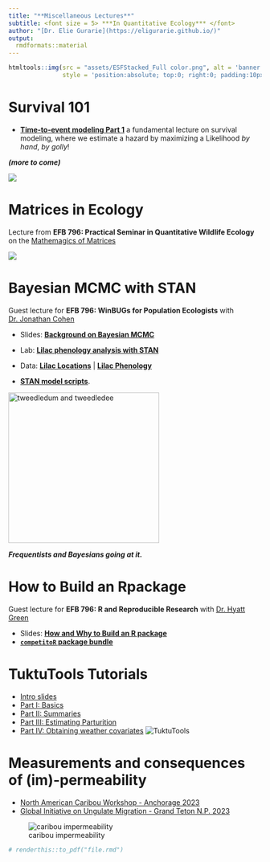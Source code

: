 ```yaml
---
title: "**Miscellaneous Lectures**"
subtitle: <font size = 5> ***In Quantitative Ecology*** </font>
author: "[Dr. Elie Gurarie](https://eligurarie.github.io/)"
output: 
  rmdformats::material
---
```



```r
htmltools::img(src = "assets/ESFStacked_Full color.png", alt = 'banner', 
               style = 'position:absolute; top:0; right:0; padding:10px; width:150px')
```


# Survival 101

- [**Time-to-event modeling Part 1**](lectures/Survival/Lecture1.html) a fundamental lecture on survival modeling, where we estimate a hazard by maximizing a Likelihood *by hand*, *by golly*!

***(more to come)***

![](lectures/Survival/lethaldice.jpg)




# Matrices in Ecology

Lecture from **EFB 796: Practical Seminar in Quantitative Wildlife Ecology** on the [Mathemagics of Matrices](lectures/MatricesInEcology/matrices.html)

![](lectures/MatricesInEcology/matrices_files/figure-html/ShrinkingMexico-.gif)


# Bayesian MCMC with STAN

Guest lecture for **EFB 796: WinBUGs for Population Ecologists** with [Dr. Jonathan Cohen](https://www.esf.edu/faculty/cohen/)

- Slides: [**Background on Bayesian MCMC**](lectures/Lecture_BayesianMCMC/BayesianMCMC_test.Rmd)

- Lab: [**Lilac phenology analysis with STAN**](lectures/Lab_MCMCwithSTAN/BayesianLilacs.html)

- Data:  [**Lilac Locations**](lectures/Lab_MCMCwithSTAN/data/LilacLocations.csv) | [**Lilac Phenology**](lectures/Lab_MCMCwithSTAN/data/LilacPhenology.csv)

- [**STAN model scripts**](lectures/Lab_MCMCwithSTAN/stanmodels/). 


<img src="lectures/Lecture_BayesianMCMC/images/tweedledum_and_tweedledee.jpg" alt="tweedledum and tweedledee" width="300"/>


***Frequentists and Bayesians going at it.***


# How to Build an Rpackage

Guest lecture for **EFB 796:  R and Reproducible Research** with [Dr. Hyatt Green](https://www.esf.edu/faculty/green/)

- Slides: [**How and Why to Build an R package**](lectures/Lecture_HowToBuildRPackages/HowToRPackage.html)
- [**`competitoR` package bundle**](lectures/Lecture_HowToBuildRPackages/competitoR.zip)


# TuktuTools Tutorials

- [Intro slides](lectures/TuktuToolsTutorials/TuktuWelcome.html)
- [Part I: Basics](lectures/TuktuToolsTutorials/TuktuTools_PartI.html)
- [Part II: Summaries](lectures/TuktuToolsTutorials/TuktuTools_PartII.html)
- [Part III: Estimating Parturition](lectures/TuktuToolsTutorials/estimating_parturition.html)
- [Part IV: Obtaining weather covariates](lectures/TuktuToolsTutorials/little_weatherStation_code.html)
![TuktuTools](lectures/TuktuToolsTutorials/logo.png)


#  Measurements and consequences of (im)-permeability

  - [North American Caribou Workshop - Anchorage 2023](lectures/NACW_2023/Permeability_Presentation.html)
  - [Global Initiative on Ungulate Migration - Grand Teton N.P. 2023](lectures/NACW_2023/GIUM_permeability.html)

![caribou impermeability](lectures/NACW_2023/bg.png)

```r
# renderthis::to_pdf("file.rmd")
```

<!-- 
instructions:
git push origin gh-pages

Or, to merge with (non-existent) main:
1. git checkout gh-pages
2. git merge main
3. git checkout main
--> 
